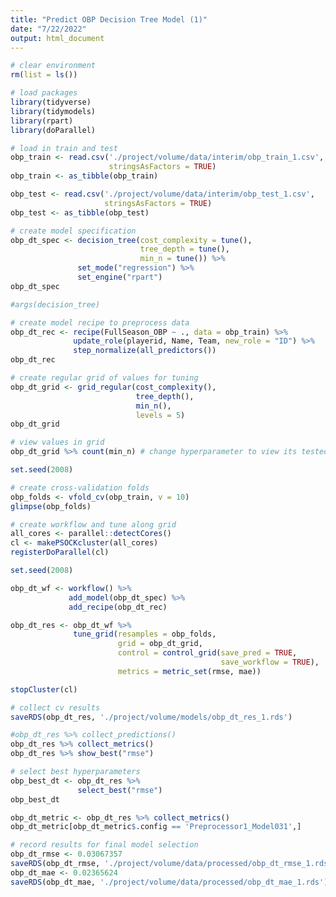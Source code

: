 ```yaml
---
title: "Predict OBP Decision Tree Model (1)"
date: "7/22/2022"
output: html_document
---
```


```r
# clear environment
rm(list = ls())

# load packages
library(tidyverse)
library(tidymodels)
library(rpart)
library(doParallel)
```

```r
# load in train and test
obp_train <- read.csv('./project/volume/data/interim/obp_train_1.csv',
                      stringsAsFactors = TRUE)
obp_train <- as_tibble(obp_train)

obp_test <- read.csv('./project/volume/data/interim/obp_test_1.csv',
                     stringsAsFactors = TRUE)
obp_test <- as_tibble(obp_test)
```

```r
# create model specification
obp_dt_spec <- decision_tree(cost_complexity = tune(),
                             tree_depth = tune(),
                             min_n = tune()) %>%
               set_mode("regression") %>%
               set_engine("rpart")
obp_dt_spec

#args(decision_tree)
```

```r
# create model recipe to preprocess data
obp_dt_rec <- recipe(FullSeason_OBP ~ ., data = obp_train) %>%
              update_role(playerid, Name, Team, new_role = "ID") %>%
              step_normalize(all_predictors())
obp_dt_rec
```

```r
# create regular grid of values for tuning
obp_dt_grid <- grid_regular(cost_complexity(),
                            tree_depth(),
                            min_n(),
                            levels = 5)
obp_dt_grid
```

```r
# view values in grid
obp_dt_grid %>% count(min_n) # change hyperparameter to view its tested values
```

```r
set.seed(2008)

# create cross-validation folds
obp_folds <- vfold_cv(obp_train, v = 10)
glimpse(obp_folds)
```

```r
# create workflow and tune along grid
all_cores <- parallel::detectCores()
cl <- makePSOCKcluster(all_cores)
registerDoParallel(cl)

set.seed(2008)

obp_dt_wf <- workflow() %>%
             add_model(obp_dt_spec) %>%
             add_recipe(obp_dt_rec)

obp_dt_res <- obp_dt_wf %>%
              tune_grid(resamples = obp_folds,
                        grid = obp_dt_grid,
                        control = control_grid(save_pred = TRUE,
                                               save_workflow = TRUE),
                        metrics = metric_set(rmse, mae))

stopCluster(cl)
```

```r
# collect cv results
saveRDS(obp_dt_res, './project/volume/models/obp_dt_res_1.rds')

#obp_dt_res %>% collect_predictions()
obp_dt_res %>% collect_metrics()
obp_dt_res %>% show_best("rmse")
```

```r
# select best hyperparameters
obp_best_dt <- obp_dt_res %>%
               select_best("rmse")
obp_best_dt
```

```r
obp_dt_metric <- obp_dt_res %>% collect_metrics()
obp_dt_metric[obp_dt_metric$.config == 'Preprocessor1_Model031',]
```

```r
# record results for final model selection
obp_dt_rmse <- 0.03067357
saveRDS(obp_dt_rmse, './project/volume/data/processed/obp_dt_rmse_1.rds')
obp_dt_mae <- 0.02365624
saveRDS(obp_dt_mae, './project/volume/data/processed/obp_dt_mae_1.rds')
```

